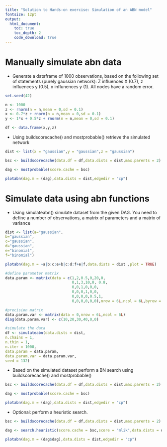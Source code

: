 ```yaml
---
title: "Solution to Hands-on exercise: Simulation of an ABN model"
fontsize: 12pt
output:
  html_document:
    toc: true
    toc_depth: 2
    code_download: true
---
```


# Manually simulate abn data

* Generate a dataframe of 1000 observations, based on the following set of statements (purely gaussian network): Z influences X (0.7), z influences y (0.5), x influnences y (1). All nodes have a random error. 

```r
set.seed(42)

n <- 1000
z <- rnorm(n = n,mean = 0,sd = 0.1)
x <- 0.7*z + rnorm(n = n,mean = 0,sd = 0.1)
y <- 1*x + 0.5*z + rnorm(n = n,mean = 0,sd = 0.1)

df <- data.frame(x,y,z)

```

* Using buildscorecache() and mostprobable() retrieve the simulated network

```r
dist <- list(x = "gaussian",y = "gaussian",z = "gaussian")

bsc <- buildscorecache(data.df = df,data.dists = dist,max.parents = 2)

dag <- mostprobable(score.cache = bsc)

plotabn(dag.m = (dag),data.dists = dist,edgedir = "cp")

```



# Simulate data using abn functions

* Using simulateabn() simulate dataset from the given DAG. You need to define a number of observations, a matrix of parameters and a matrix of variance

```r
dist <- list(a="gaussian",
b="gaussian",
c="gaussian",
d="gaussian", 
e="binomial", 
f="binomial")

plotabn(dag.m = ~a|b:c:e+b|c:d:f+e|f,data.dists = dist ,plot = TRUE)

```

```r
#define parameter matrix
data.param <- matrix(data = c(1,2,0.5,0,20,0,
                              0,1,3,10,0, 0.8,
                              0,0,1,0,0,0,
                              0,0,0,1,0,0,
                              0,0,0,0,0.5,1,
                              0,0,0,0,0,0),nrow = 6L,ncol = 6L,byrow = TRUE)

#precision matrix 
data.param.var <- matrix(data = 0,nrow = 6L,ncol = 6L)
diag(data.param.var) <- c(10,20,30,40,0,0)

#simulate the data
df <- simulateabn(data.dists = dist,
n.chains = 1,
n.thin = 1,
n.iter = 1000,
data.param = data.param,
data.param.var = data.param.var,
seed = 132)

```

* Based on the simulated dataset perform a BN search using buildscorecache() and mostprobable()

```r
bsc <- buildscorecache(data.df = df,data.dists = dist,max.parents = 2)

dag <- mostprobable(score.cache = bsc)

plotabn(dag.m = (dag),data.dists = dist,edgedir = "cp")

```

* Optional: perform a heuristic search.

```r
bsc <- buildscorecache(data.df = df,data.dists = dist,max.parents = 2)

dag <- search.heuristic(score.cache = bsc,score = "mlik",data.dists = dist,max.parents = 1,num.searches = 500,max.steps = 100)

plotabn(dag.m = (dag$dag),data.dists = dist,edgedir = "cp")

```
